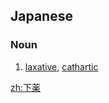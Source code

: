 ==Japanese==
{{ja-kanjitab|げ|やく|yomi=o}}

===Noun===
{{ja-noun|げやく|kyu=下藥}}

# [[laxative]], [[cathartic]]

[[zh:下薬]]